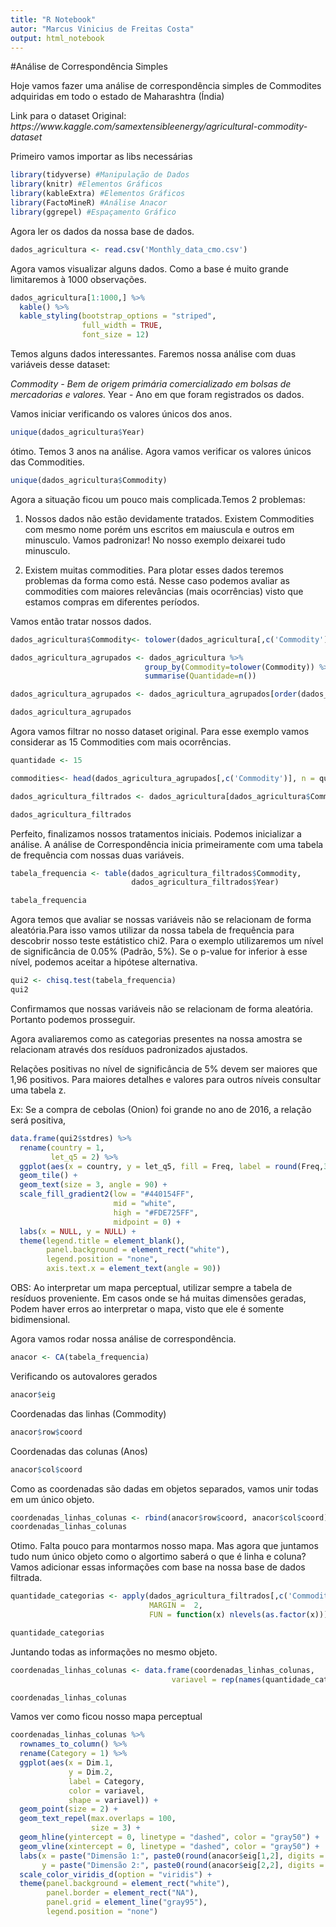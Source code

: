 ---
title: "R Notebook"
autor: "Marcus Vinicius de Freitas Costa"
output: html_notebook
---

#Análise de Correspondência Simples 

Hoje vamos fazer uma análise de correspondência simples de Commodites adquiridas em todo o estado de Maharashtra (Índia)


Link para o dataset Original:
*https://www.kaggle.com/samextensibleenergy/agricultural-commodity-dataset*

Primeiro vamos importar as libs necessárias

```{r}
library(tidyverse) #Manipulação de Dados
library(knitr) #Elementos Gráficos
library(kableExtra) #Elementos Gráficos
library(FactoMineR) #Análise Anacor
library(ggrepel) #Espaçamento Gráfico
```

Agora ler os dados da nossa base de dados.

```{r}

dados_agricultura <- read.csv('Monthly_data_cmo.csv')

```

Agora vamos visualizar alguns dados. Como a base é muito grande limitaremos à 1000 observações.

```{r}

dados_agricultura[1:1000,] %>% 
  kable() %>%
  kable_styling(bootstrap_options = "striped", 
                full_width = TRUE, 
                font_size = 12)
```

Temos alguns dados interessantes. Faremos nossa análise com duas variáveis desse dataset:

*Commodity - Bem de origem primária comercializado em bolsas de mercadorias e valores. 
*Year - Ano em que foram registrados os dados.

Vamos iniciar verificando os valores únicos dos anos.

```{r}

unique(dados_agricultura$Year)

```
ótimo. Temos 3 anos na análise. Agora vamos verificar os valores únicos das Commodities.

```{r}

unique(dados_agricultura$Commodity)

```
Agora a situação ficou um pouco mais complicada.Temos 2 problemas:

1) Nossos dados não estão devidamente tratados. Existem Commodities com mesmo nome porém uns escritos em maiuscula e outros em minusculo. Vamos padronizar! No nosso exemplo deixarei tudo minusculo.

2) Existem muitas commodities. Para plotar esses dados teremos problemas da forma como está. Nesse caso podemos avaliar as commodities com maiores relevâncias (mais ocorrências) visto que estamos compras em diferentes períodos. 

Vamos então tratar nossos dados.

```{r}

dados_agricultura$Commodity<- tolower(dados_agricultura[,c('Commodity')])

dados_agricultura_agrupados <- dados_agricultura %>% 
                              group_by(Commodity=tolower(Commodity)) %>% 
                              summarise(Quantidade=n()) 

dados_agricultura_agrupados <- dados_agricultura_agrupados[order(dados_agricultura_agrupados$Quantidade, decreasing = TRUE),]  

dados_agricultura_agrupados
```
Agora vamos filtrar no nosso dataset original. Para esse exemplo vamos considerar as 15 Commodities com mais ocorrências.

```{r}

quantidade <- 15

commodities<- head(dados_agricultura_agrupados[,c('Commodity')], n = quantidade)

dados_agricultura_filtrados <- dados_agricultura[dados_agricultura$Commodity %in% commodities$Commodity,]

dados_agricultura_filtrados
```
Perfeito, finalizamos nossos tratamentos iniciais. Podemos inicializar a análise. A análise de Correspondência inicia primeiramente com uma tabela de frequência com nossas duas variáveis.

```{r}

tabela_frequencia <- table(dados_agricultura_filtrados$Commodity, 
                           dados_agricultura_filtrados$Year)

tabela_frequencia
```

Agora temos que avaliar se nossas variáveis não se relacionam de forma aleatória.Para isso vamos utilizar da nossa tabela de frequência para descobrir nosso teste estátistico chi2. Para o exemplo utilizaremos um nível de significância de 0.05% (Padrão, 5%). Se o p-value for inferior à esse nível, podemos aceitar a hipótese alternativa.

```{r}

qui2 <- chisq.test(tabela_frequencia)
qui2

```
Confirmamos que nossas variáveis não se relacionam de forma aleatória. Portanto podemos prosseguir. 

Agora avaliaremos como as categorias presentes na nossa amostra se relacionam através dos resíduos padronizados ajustados. 


Relações positivas no nível de significância de 5% devem ser maiores que 1,96 positivos. Para maiores detalhes e valores para outros níveis consultar uma tabela z.

Ex: Se a compra de cebolas (Onion) foi grande no ano de 2016, a relação será positiva,

```{r}

data.frame(qui2$stdres) %>%
  rename(country = 1,
         let_q5 = 2) %>% 
  ggplot(aes(x = country, y = let_q5, fill = Freq, label = round(Freq,3))) +
  geom_tile() +
  geom_text(size = 3, angle = 90) +
  scale_fill_gradient2(low = "#440154FF", 
                       mid = "white", 
                       high = "#FDE725FF",
                       midpoint = 0) +
  labs(x = NULL, y = NULL) +
  theme(legend.title = element_blank(), 
        panel.background = element_rect("white"),
        legend.position = "none",
        axis.text.x = element_text(angle = 90))

```
OBS: Ao interpretar um mapa perceptual, utilizar sempre a tabela de resíduos proveniente. Em casos onde se há muitas dimensões geradas, Podem haver erros ao interpretar o mapa, visto que ele é somente bidimensional.

Agora vamos rodar nossa análise de correspondência.

```{r}

anacor <- CA(tabela_frequencia)
```
Verificando os autovalores gerados

```{r}

anacor$eig

```
Coordenadas das linhas (Commodity)

```{r}

anacor$row$coord

```
Coordenadas das colunas (Anos)

```{r}

anacor$col$coord

```
Como as coordenadas são dadas em objetos separados, vamos unir todas em um único objeto.

```{r}

coordenadas_linhas_colunas <- rbind(anacor$row$coord, anacor$col$coord)
coordenadas_linhas_colunas

```

Otimo. Falta pouco para montarmos nosso mapa. Mas agora que juntamos tudo num único objeto como o algortimo saberá o que é linha e coluna? Vamos adicionar essas informações com base na nossa base de dados filtrada.


```{r}

quantidade_categorias <- apply(dados_agricultura_filtrados[,c('Commodity','Year')],
                               MARGIN =  2,
                               FUN = function(x) nlevels(as.factor(x)))

quantidade_categorias
```
Juntando todas as informações no mesmo objeto.

```{r}

coordenadas_linhas_colunas <- data.frame(coordenadas_linhas_colunas, 
                                    variavel = rep(names(quantidade_categorias), quantidade_categorias))

coordenadas_linhas_colunas
```
Vamos ver como ficou nosso mapa perceptual

```{r}

coordenadas_linhas_colunas %>% 
  rownames_to_column() %>% 
  rename(Category = 1) %>% 
  ggplot(aes(x = Dim.1, 
             y = Dim.2, 
             label = Category, 
             color = variavel, 
             shape = variavel)) +
  geom_point(size = 2) +
  geom_text_repel(max.overlaps = 100,
                  size = 3) +
  geom_hline(yintercept = 0, linetype = "dashed", color = "gray50") +
  geom_vline(xintercept = 0, linetype = "dashed", color = "gray50") +
  labs(x = paste("Dimensão 1:", paste0(round(anacor$eig[1,2], digits = 2), "%")),
       y = paste("Dimensão 2:", paste0(round(anacor$eig[2,2], digits = 2), "%"))) +
  scale_color_viridis_d(option = "viridis") +
  theme(panel.background = element_rect("white"),
        panel.border = element_rect("NA"),
        panel.grid = element_line("gray95"),
        legend.position = "none")

```
